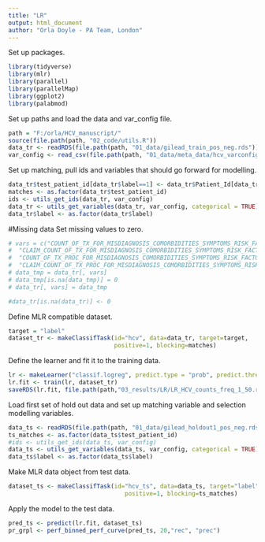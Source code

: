 ```yaml
---
title: "LR"
output: html_document
author: "Orla Doyle - PA Team, London"
---
```

Set up packages. 
```r
library(tidyverse)
library(mlr)
library(parallel)
library(parallelMap)
library(ggplot2)
library(palabmod)
```

Set up paths and load the data and var_config file. 
```r
path = "F:/orla/HCV_manuscript/"
source(file.path(path, "02_code/utils.R"))
data_tr <- readRDS(file.path(path, "01_data/gilead_train_pos_neg.rds"))
var_config <- read_csv(file.path(path, "01_data/meta_data/hcv_varconfig_counts_freq.csv"))
```

Set up matching, pull ids and variables that should go forward for modelling. 
```r
data_tr$test_patient_id[data_tr$label==1] <- data_tr$Patient_Id[data_tr$label==1]
matches <- as.factor(data_tr$test_patient_id)
ids <- utils_get_ids(data_tr, var_config)
data_tr <- utils_get_variables(data_tr, var_config, categorical = TRUE)
data_tr$label <- as.factor(data_tr$label)
```

#Missing data
Set missing values to zero. 
```r
# vars = c("COUNT_OF_TX_FOR_MISDIAGNOSIS_COMORBIDITIES_SYMPTOMS_RISK_FACTORS",
#  "CLAIM_COUNT_OF_TX_FOR_MISDIAGNOSIS_COMORBIDITIES_SYMPTOMS_RISK_FACTORS",
#  "COUNT_OF_TX_PROC_FOR_MISDIAGNOSIS_COMORBIDITIES_SYMPTOMS_RISK_FACTORS",
#  "CLAIM_COUNT_OF_TX_PROC_FOR_MISDIAGNOSIS_COMORBIDITIES_SYMPTOMS_RISK_FACTORS")
# data_tmp = data_tr[, vars]
# data_tmp[is.na(data_tmp)] = 0
# data_tr[, vars] = data_tmp

#data_tr[is.na(data_tr)] <- 0

```

Define MLR compatible dataset. 
```r
target = "label"
dataset_tr <- makeClassifTask(id="hcv", data=data_tr, target=target, 
                              positive=1, blocking=matches)

```

Define the learner and fit it to the training data. 
```r
lr <- makeLearner("classif.logreg", predict.type = "prob", predict.threshold = 0.5)
lr.fit <- train(lr, dataset_tr)
saveRDS(lr.fit, file.path(path,"03_results/LR/LR_HCV_counts_freq_1_50.rds"))
```
Load first set of hold out data and set up matching variable and selection modelling variables. 
```r
data_ts <- readRDS(file.path(path, "01_data/gilead_holdout1_pos_neg.rds"))
ts_matches <- as.factor(data_ts$test_patient_id)
#ids <- utils_get_ids(data_ts, var_config)
data_ts <- utils_get_variables(data_ts, var_config, categorical = TRUE)
data_ts$label <- as.factor(data_ts$label)
```
Make MLR data object from test data. 
```r
dataset_ts <- makeClassifTask(id="hcv_ts", data=data_ts, target="label",
                                 positive=1, blocking=ts_matches)
```
Apply the model to the test data. 
```r
pred_ts <- predict(lr.fit, dataset_ts)
pr_grpl <- perf_binned_perf_curve(pred_ts, 20,"rec", "prec")
```

